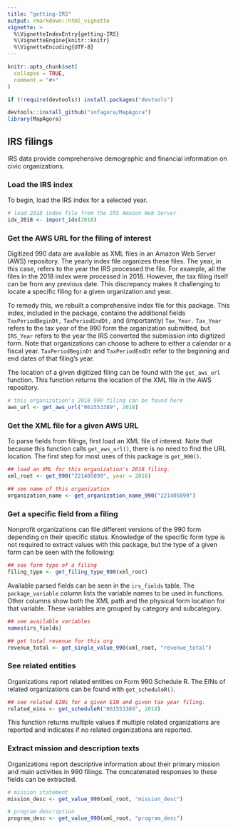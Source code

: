 ```yaml
---
title: "getting-IRS"
output: rmarkdown::html_vignette
vignette: >
  %\VignetteIndexEntry{getting-IRS}
  %\VignetteEngine{knitr::knitr}
  %\VignetteEncoding{UTF-8}
---
```


```r
knitr::opts_chunk$set(
  collapse = TRUE,
  comment = "#>"
)
```

```r
if (!require(devtools)) install.packages("devtools")

devtools::install_github("snfagora/MapAgora")
library(MapAgora)
```

## IRS filings

IRS data provide comprehensive demographic and financial information on civic organizations.

### Load the IRS index

To begin, load the IRS index for a selected year.

```r
# load 2018 index file from the IRS Amazon Web Server
idx_2018 <- import_idx(2018)
```

### Get the AWS URL for the filing of interest

Digitized 990 data are available as XML files in an Amazon Web Server (AWS) repository. The yearly index file organizes these files. The year, in this case, refers to the year the IRS processed the file. For example, all the files in the 2018 index were processed in 2018. However, the tax filing itself can be from any previous date. This discrepancy makes it challenging to locate a specific filing for a given organization and year.

To remedy this, we rebuilt a comprehensive index file for this package. This index, included in the package, contains the additional fields `TaxPeriodBeginDt,` `TaxPeriodEndDt,` and (importantly) `Tax_Year.` `Tax_Year` refers to the tax year of the 990 form the organization submitted, but `IRS_Year` refers to the year the IRS converted the submission into digitized form. Note that organizations can choose to adhere to either a calendar or a fiscal year. `TaxPeriodBeginDt` and `TaxPeriodEndDt` refer to the beginning and end dates of that filing's year.

The location of a given digitized filing can be found with the `get_aws_url` function. This function returns the location of the XML file in the AWS repository.

```r
# this organization's 2018 990 filing can be found here
aws_url <- get_aws_url("061553389", 2018)
```

### Get the XML file for a given AWS URL

To parse fields from filings, first load an XML file of interest. Note that because this function calls `get_aws_url()`, there is no need to find the URL location. The first step for most uses of this package is `get_990()`.

```r
## load an XML for this organization's 2018 filing.
xml_root <- get_990("221405099", year = 2018)

## see name of this organization
organization_name <- get_organization_name_990("221405099")
```

### Get a specific field from a filing

Nonprofit organizations can file different versions of the 990 form depending on their specific status. Knowledge of the specific form type is not required to extract values with this package, but the type of a given form can be seen with the following:

```r
## see form type of a filing
filing_type <- get_filing_type_990(xml_root)
```

Available parsed fields can be seen in the `irs_fields` table. The `package_variable` column lists the variable names to be used in functions. Other columns show both the XML path and the physical form location for that variable. These variables are grouped by category and subcategory.

```r
## see available variables
names(irs_fields)

## get total revenue for this org
revenue_total <- get_single_value_990(xml_root, "revenue_total")
```

### See related entities

Organizations report related entities on Form 990 Schedule R. The EINs of related organizations can be found with `get_scheduleR()`.

```r
## see related EINs for a given EIN and given tax year filing.
related_eins <- get_scheduleR("061553389", 2018)
```

This function returns multiple values if multiple related organizations are reported and indicates if no related organizations are reported.

### Extract mission and description texts

Organizations report descriptive information about their primary mission and main activities in 990 filings. The concatenated responses to these fields can be extracted.

```r
# mission statement
mission_desc <- get_value_990(xml_root, "mission_desc")
```

```r
# program description
program_desc <- get_value_990(xml_root, "program_desc")
```
